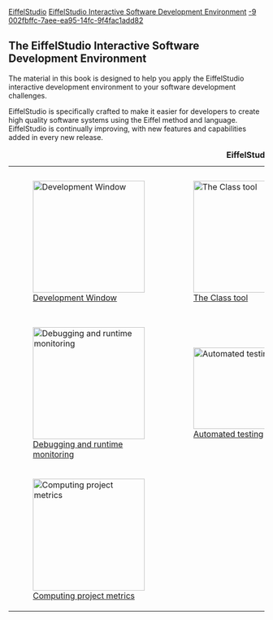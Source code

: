 [[Property:title|EiffelStudio]]
[[Property:description|EiffelStudio Interactive Software Development Environment]]
[[Property:weight|-9]]
[[Property:uuid|002fbffc-7aee-ea95-14fc-9f4fac1add82]]
==The EiffelStudio Interactive Software Development Environment==

The material in this book is designed to help you apply the EiffelStudio interactive development environment to your software development challenges. 

EiffelStudio is specifically crafted to make it easier for developers to create high quality software systems using the Eiffel method and language. EiffelStudio is continually improving, with new features and capabilities added in every new release. 


{| border="1"
|+'''EiffelStudio'''
|-
| valign="top"|
[[Image:es gt a development window 01|thumb|center|220px|[[Starting To Browse|Development Window]] ]]
| valign="top"|
[[Image:es gt class tool 01|thumb|center|220px|[[Viewing Classes|The Class tool]] ]]
| valign="top"|
[[Image:es gt docking in progress 01|thumb|center|220px|[[Customizing the tools layout and toolbars|Customizing the layout with docking]] ]]
|-
| valign="top"|
[[Image:es gt debug breakpoint reached 01|thumb|center|220px|[[Debugging and Run-time Monitoring|Debugging and runtime monitoring]] ]]
| valign="top"|
[[Image:AutoTest tool with failed test|thumb|center|160px|[[Using AutoTest|Automated testing]] ]]
| valign="top"|
[[Image:es gt testroot is client of heir|thumb|center|220px|[[Graphics-based Design|Graphics-based design]] ]]
|-
| valign="top"|
[[Image:Metrics tool Metrics evaluation pane|thumb|center|220px|[[Computing Project Metrics|Computing project metrics]] ]]
|}



